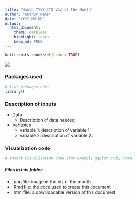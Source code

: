 ```yaml
---
title: "Month YYYY CTS Viz of the Month"
author: "Author Name"
date: "YYYY-MM-DD"
output:
  html_document:
    theme: cerulean
    highlight: tango
    keep_md: TRUE
---
```


```r
knitr::opts_chunk$set(echo = TRUE)
```

![](insert-viz-filename-here.png)

### Packages used
```r
# list packages here
library()
```

### Description of inputs

* Data
    + Description of data needed

* Variables
    + variable 1: description of variable 1
    + variable 2: description of variable 2...

### Visualization code
```r
# insert visualization code (for example ggplot code) here
```

##### Files in this folder:

- .png file: image of the viz of the month
- .Rmd file: the code used to create this document
- .html file: a downloadable version of this document